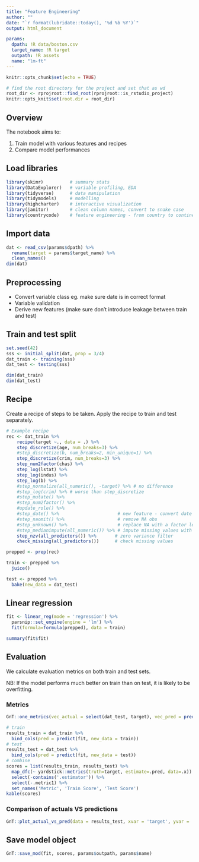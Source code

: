 ```yaml
---
title: "Feature Engineering"
author: ""
date: "`r format(lubridate::today(), '%d %b %Y')`"
output: html_document

params:
  dpath: !R data/boston.csv
  target_name: !R target
  outpath: !R assets
  name: "lm-ft"
---
```


```r
knitr::opts_chunk$set(echo = TRUE)

# find the root directory for the project and set that as wd
root_dir <- rprojroot::find_root(rprojroot::is_rstudio_project)
knitr::opts_knit$set(root.dir = root_dir)
```


## Overview

The notebook aims to:

1. Train model with various features and recipes
2. Compare model performances


## Load libraries

```r
library(skimr)          # summary stats
library(DataExplorer)   # variable profiling, EDA
library(tidyverse)      # data manipulation
library(tidymodels)     # modelling
library(highcharter)    # interactive visualization
library(janitor)        # clean column names, convert to snake case
library(countrycode)    # feature engineering - from country to continent
```

## Import data

```r
dat <- read_csv(params$dpath) %>%
  rename(target = params$target_name) %>%
  clean_names()
dim(dat)
```

## Preprocessing

- Convert variable class eg. make sure date is in correct format
- Variable validation
- Derive new features (make sure don't introduce leakage between train and test)


## Train and test split

```r
set.seed(42)
sss <- initial_split(dat, prop = 3/4)
dat_train <- training(sss)
dat_test <- testing(sss)

dim(dat_train)
dim(dat_test)
```


## Recipe

Create a recipe of steps to be taken. Apply the recipe to train and test separately.

```r
# Example recipe
rec <- dat_train %>%
    recipe(target ~., data = .) %>%
    step_discretize(age, num_breaks=3) %>%
    #step_discretize(b, num_breaks=2, min_unique=1) %>%
    step_discretize(crim, num_breaks=3) %>%
    step_num2factor(chas) %>%
    step_log(lstat) %>%
    step_log(indus) %>%
    step_log(b) %>%
    #step_normalize(all_numeric(), -target) %>% # no difference
    #step_log(crim) %>% # worse than step_discretize
    #step_mutate() %>%
    #step_num2factor() %>%
    #update_role() %>%
    #step_date() %>%                      # new feature - convert date data into one or more factor or numeric variables
    #step_naomit() %>%                    # remove NA obs
    #step_unknown() %>%                   # replace NA with a factor level "unknown"
    #step_medianimpute(all_numeric()) %>% # impute missing values with median of train
    step_nzv(all_predictors()) %>%       # zero variance filter             
    check_missing(all_predictors())      # check missing values

prepped <- prep(rec)

train <- prepped %>%
  juice()

test <- prepped %>%
  bake(new_data = dat_test)
```

## Linear regression

```r
fit <- linear_reg(mode = 'regression') %>%
  parsnip::set_engine(engine = 'lm') %>%
  fit(formula=formula(prepped), data = train)

summary(fit$fit)
```




## Evaluation

We calculate evaluation metrics on both train and test sets.

NB: If the model performs much better on train than on test, it is likely to be overfitting.

### Metrics


```r
GnT::one_metrics(vec_actual = select(dat_test, target), vec_pred = predict(fit, new_data = test))
```


```r
# train
results_train = dat_train %>%
  bind_cols(pred = predict(fit, new_data = train))
# test
results_test = dat_test %>%
  bind_cols(pred = predict(fit, new_data = test))
# combine
scores = list(results_train, results_test) %>%
  map_dfc(~ yardstick::metrics(truth=target, estimate=.pred, data=.x)) %>%
  select(-contains('.estimator')) %>%
  select(-.metric1) %>%
  set_names('Metric', 'Train Score', 'Test Score')
kable(scores)
```



### Comparison of actuals VS predictions


```r
GnT::plot_actual_vs_pred(data = results_test, xvar = 'target', yvar = '.pred')
```



## Save model object

```r
GnT::save_mod(fit, scores, params$outpath, params$name)
```


